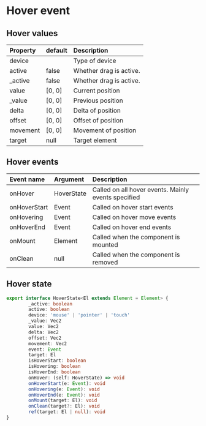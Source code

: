 # Hover event

## Hover values

| Property | default | Description             |
| :------- | :------ | :---------------------- |
| device   |         | Type of device          |
| active   | false   | Whether drag is active. |
| \_active | false   | Whether drag is active. |
| value    | [0, 0]  | Current position        |
| \_value  | [0, 0]  | Previous position       |
| delta    | [0, 0]  | Delta of position       |
| offset   | [0, 0]  | Offset of position      |
| movement | [0, 0]  | Movement of position    |
| target   | null    | Target element          |

## Hover events

| Event name   | Argument   | Description                                         |
| :----------- | :--------- | :-------------------------------------------------- |
| onHover      | HoverState | Called on all hover events. Mainly events specified |
| onHoverStart | Event      | Called on hover start events                        |
| onHovering   | Event      | Called on hover move events                         |
| onHoverEnd   | Event      | Called on hover end events                          |
| onMount      | Element    | Called when the component is mounted                |
| onClean      | null       | Called when the component is removed                |

## Hover state

```ts
export interface HoverState<El extends Element = Element> {
        _active: boolean
        active: boolean
        device: 'mouse' | 'pointer' | 'touch'
        _value: Vec2
        value: Vec2
        delta: Vec2
        offset: Vec2
        movement: Vec2
        event: Event
        target: El
        isHoverStart: boolean
        isHovering: boolean
        isHoverEnd: boolean
        onHover: (self: HoverState) => void
        onHoverStart(e: Event): void
        onHovering(e: Event): void
        onHoverEnd(e: Event): void
        onMount(target: El): void
        onClean(target?: El): void
        ref(target: El | null): void
}
```
